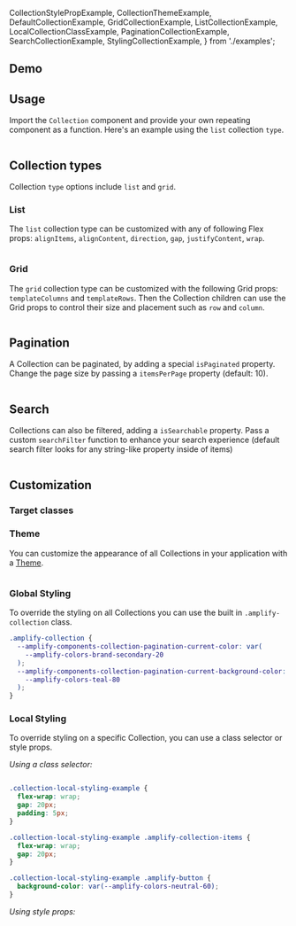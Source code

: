   CollectionStylePropExample,
  CollectionThemeExample,
  DefaultCollectionExample,
  GridCollectionExample,
  ListCollectionExample,
  LocalCollectionClassExample,
  PaginationCollectionExample,
  SearchCollectionExample,
  StylingCollectionExample,
} from './examples';

## Demo

<CollectionDemo />

## Usage

Import the `Collection` component and provide your own repeating component as a function. Here's an example using the `list` collection `type`.

<Example>
  <DefaultCollectionExample />
  <ExampleCode>

```tsx file=./examples/DefaultCollectionExample.tsx

```

  </ExampleCode>
</Example>

## Collection types

Collection `type` options include `list` and `grid`.

### List

The `list` collection type can be customized with any of following Flex props: `alignItems`, `alignContent`, `direction`, `gap`, `justifyContent`, `wrap`.

<Example>
  <ListCollectionExample />

  <ExampleCode>

```tsx file=./examples/ListCollectionExample.tsx

```

  </ExampleCode>
</Example>

### Grid

The `grid` collection type can be customized with the following Grid props: `templateColumns` and `templateRows`. Then the Collection children can use the Grid props to control their size and placement such as `row` and `column`.

<Example>
  <GridCollectionExample />
  <ExampleCode>

```tsx file=./examples/GridCollectionExample.tsx

```

  </ExampleCode>
</Example>

## Pagination

A Collection can be paginated, by adding a special `isPaginated` property. Change the page size by passing a `itemsPerPage` property (default: 10).

<Example>
  <PaginationCollectionExample />
  <ExampleCode>

```tsx file=./examples/PaginationCollectionExample.tsx

```

  </ExampleCode>
</Example>

## Search

Collections can also be filtered, adding a `isSearchable` property. Pass a custom `searchFilter` function to enhance your search experience (default search filter looks for any string-like property inside of items)

<Example>
  <SearchCollectionExample />
  <ExampleCode>

```tsx file=./examples/SearchCollectionExample.tsx

```

  </ExampleCode>
</Example>

## Customization

### Target classes

<ComponentStyleDisplay componentName="Collection" />

### Theme

<ThemeAlert />

You can customize the appearance of all Collections in your application with a [Theme](/theming).

<Example>
  <CollectionThemeExample />
  
<ExampleCode>

```jsx file=./examples/CollectionThemeExample.tsx

```

</ExampleCode>
</Example>

### Global Styling

To override the styling on all Collections you can use the built in `.amplify-collection` class.

<Example>
<StylingCollectionExample />
<ExampleCode>

```css
.amplify-collection {
  --amplify-components-collection-pagination-current-color: var(
    --amplify-colors-brand-secondary-20
  );
  --amplify-components-collection-pagination-current-background-color: var(
    --amplify-colors-teal-80
  );
}
```

</ExampleCode>
</Example>

### Local Styling

To override styling on a specific Collection, you can use a class selector or style props.

_Using a class selector:_

<Example>
  <LocalCollectionClassExample />
  <ExampleCode>

```tsx file=./examples/LocalCollectionClassExample.tsx

```

  </ExampleCode>
  <ExampleCode>

```css
.collection-local-styling-example {
  flex-wrap: wrap;
  gap: 20px;
  padding: 5px;
}

.collection-local-styling-example .amplify-collection-items {
  flex-wrap: wrap;
  gap: 20px;
}

.collection-local-styling-example .amplify-button {
  background-color: var(--amplify-colors-neutral-60);
}
```

  </ExampleCode>
</Example>

_Using style props:_

<Example>
  <CollectionStylePropExample />
  <ExampleCode>

```tsx file=./examples/CollectionStylePropExample.tsx

```

  </ExampleCode>
</Example>
